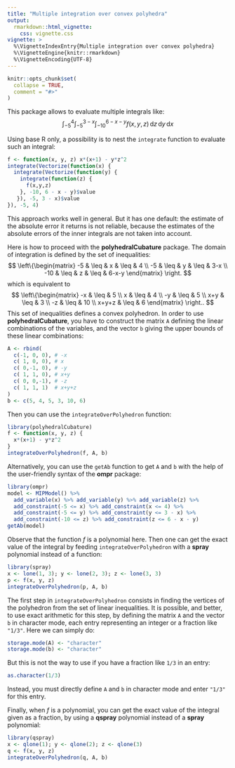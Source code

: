 ---
title: "Multiple integration over convex polyhedra"
output: 
  rmarkdown::html_vignette:
    css: vignette.css
vignette: >
  %\VignetteIndexEntry{Multiple integration over convex polyhedra}
  %\VignetteEngine{knitr::rmarkdown}
  %\VignetteEncoding{UTF-8}
---

```{r, include = FALSE}
knitr::opts_chunk$set(
  collapse = TRUE,
  comment = "#>"
)
```

This package allows to evaluate multiple integrals like:
$$
\int_{-5}^4\int_{-5}^{3-x}\int_{-10}^{6-x-y} f(x,y,z)
\,\mathrm{d}z\,\mathrm{d}y\,\mathrm{d}x
$$

Using base R only, a possibility is to nest the `integrate` function to 
evaluate such an integral:

```{r}
f <- function(x, y, z) x*(x+1) - y*z^2
integrate(Vectorize(function(x) { 
  integrate(Vectorize(function(y) { 
    integrate(function(z) { 
      f(x,y,z) 
    }, -10, 6 - x - y)$value
   }), -5, 3 - x)$value 
}), -5, 4) 
```

This approach works well in general. But it has one default: the estimate of 
the absolute error it returns is not reliable, because the estimates of the 
absolute errors of the inner integrals are not taken into account.

Here is how to proceed with the **polyhedralCubature** package.
The domain of integration is defined by the set of inequalities:
$$
\left\{\begin{matrix}
-5  & \leq & x & \leq & 4     \\
-5  & \leq & y & \leq & 3-x   \\
-10 & \leq & z & \leq & 6-x-y
\end{matrix}
\right.
$$
which is equivalent to 
$$
\left\{\begin{matrix}
-x & \leq & 5 \\
x & \leq & 4 \\
-y & \leq & 5 \\
x+y & \leq & 3 \\
-z & \leq & 10 \\
x+y+z & \leq & 6
\end{matrix}
\right..
$$
This set of inequalities defines a convex polyhedron. 
In order to use **polyhedralCubature**, you have to construct the matrix `A` 
defining the linear combinations of the variables, and the vector `b` giving 
the upper bounds of these linear combinations:

```{r Ab}
A <- rbind(
  c(-1, 0, 0), # -x
  c( 1, 0, 0), # x
  c( 0,-1, 0), # -y
  c( 1, 1, 0), # x+y
  c( 0, 0,-1), # -z
  c( 1, 1, 1)  # x+y+z
)
b <- c(5, 4, 5, 3, 10, 6)
```

Then you can use the `integrateOverPolyhedron` function:

```{r integrate_function}
library(polyhedralCubature)
f <- function(x, y, z) {
  x*(x+1) - y*z^2
}
integrateOverPolyhedron(f, A, b)
```

Alternatively, you can use the `getAb` function to get `A` and `b` with the 
help of the user-friendly syntax of the **ompr** package:

```{r getAb}
library(ompr)
model <- MIPModel() %>%
  add_variable(x) %>% add_variable(y) %>% add_variable(z) %>%
  add_constraint(-5 <= x) %>% add_constraint(x <= 4) %>%
  add_constraint(-5 <= y) %>% add_constraint(y <= 3 - x) %>%
  add_constraint(-10 <= z) %>% add_constraint(z <= 6 - x - y)
getAb(model)
```

Observe that the function $f$ is a polynomial here. Then one can get the 
exact value of the integral by feeding `integrateOverPolyhedron` with a 
**spray** polynomial instead of a function:

```{r integrate_spray, message=FALSE}
library(spray)
x <- lone(1, 3); y <- lone(2, 3); z <- lone(3, 3)
p <- f(x, y, z)
integrateOverPolyhedron(p, A, b)
```

The first step in `integrateOverPolyhedron` consists in finding the vertices 
of the polyhedron from the set of linear inequalities. It is possible, and 
better, to use exact arithmetic for this step, by defining the matrix `A` 
and the vector `b` in character mode, each entry representing an integer or a
fraction like `"1/3"`. Here we can simply do:

```{r character_mode}
storage.mode(A) <- "character"
storage.mode(b) <- "character"
```

But this is not the way to use if you have a fraction like `1/3` in an entry:

```{r as_character_fraction}
as.character(1/3)
```

Instead, you must directly define `A` and `b` in character mode and enter 
`"1/3"` for this entry.

Finally, when $f$ is a polynomial, you can get the exact value of the integral 
given as a fraction, by using a **qspray** polynomial instead of a **spray** 
polynomial:

```{r integrate_qspray}
library(qspray)
x <- qlone(1); y <- qlone(2); z <- qlone(3)
q <- f(x, y, z)
integrateOverPolyhedron(q, A, b)
```

